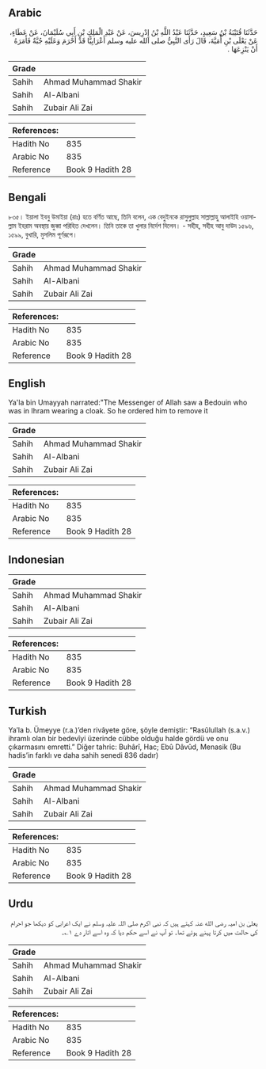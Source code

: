 ## Arabic


<div dir="rtl" lang="ar" style={{fontSize:'larger',backgroundColor:'#f8f9fa',padding:20}}>
حَدَّثَنَا قُتَيْبَةُ بْنُ سَعِيدٍ، حَدَّثَنَا عَبْدُ اللَّهِ بْنُ إِدْرِيسَ، عَنْ عَبْدِ الْمَلِكِ بْنِ أَبِي سُلَيْمَانَ، عَنْ عَطَاءٍ، عَنْ يَعْلَى بْنِ أُمَيَّةَ، قَالَ رَأَى النَّبِيُّ صلى الله عليه وسلم أَعْرَابِيًّا قَدْ أَحْرَمَ وَعَلَيْهِ جُبَّةٌ فَأَمَرَهُ أَنْ يَنْزِعَهَا ‏.‏
</div>
<div style={{backgroundColor:'#f8f9fa',padding:20, marginBottom: 10}}><table> <thead> <tr> <th>Grade</th> <th></th> </tr> </thead> <tbody> <tr><td>Sahih</td><td>Ahmad Muhammad Shakir</td></tr><tr><td>Sahih</td><td>Al-Albani</td></tr><tr><td>Sahih</td><td>Zubair Ali Zai</td></tr></tbody></table><table> <thead> <tr> <th>References:</th> <th></th> </tr> </thead> <tbody><tr><td>Hadith No</td><td>835</td></tr><tr><td>Arabic No</td><td>835</td></tr><tr><td>Reference</td><td>Book 9 Hadith 28</td></tr></tbody></table></div>

## Bengali


<div dir="ltr" lang="bn" style={{fontSize:'larger',backgroundColor:'#f8f9fa',padding:20}}>
৮৩৫। ইয়ালা ইবনু উমাইয়া (রাঃ) হতে বর্ণিত আছে, তিনি বলেন, এক বেদুইনকে রাসুলুল্লাহ সাল্লাল্লাহু আলাইহি ওয়াসাল্লাম ইহরাম অবস্থায় জুব্বা পরিহিত দেখলেন। তিনি তাকে তা খুলার নির্দেশ দিলেন। - সহীহ, সহীহ আবু দাউদ ১৫৯৬, ১৫৯৯, বুখারি, মুসলিম পূর্ণরূপে।
</div>
<div style={{backgroundColor:'#f8f9fa',padding:20, marginBottom: 10}}><table> <thead> <tr> <th>Grade</th> <th></th> </tr> </thead> <tbody> <tr><td>Sahih</td><td>Ahmad Muhammad Shakir</td></tr><tr><td>Sahih</td><td>Al-Albani</td></tr><tr><td>Sahih</td><td>Zubair Ali Zai</td></tr></tbody></table><table> <thead> <tr> <th>References:</th> <th></th> </tr> </thead> <tbody><tr><td>Hadith No</td><td>835</td></tr><tr><td>Arabic No</td><td>835</td></tr><tr><td>Reference</td><td>Book 9 Hadith 28</td></tr></tbody></table></div>

## English


<div dir="ltr" lang="en" style={{fontSize:'larger',backgroundColor:'#f8f9fa',padding:20}}>
Ya'la bin Umayyah narrated:"The Messenger of Allah saw a Bedouin who was in Ihram wearing a cloak. So he ordered him to remove it
</div>
<div style={{backgroundColor:'#f8f9fa',padding:20, marginBottom: 10}}><table> <thead> <tr> <th>Grade</th> <th></th> </tr> </thead> <tbody> <tr><td>Sahih</td><td>Ahmad Muhammad Shakir</td></tr><tr><td>Sahih</td><td>Al-Albani</td></tr><tr><td>Sahih</td><td>Zubair Ali Zai</td></tr></tbody></table><table> <thead> <tr> <th>References:</th> <th></th> </tr> </thead> <tbody><tr><td>Hadith No</td><td>835</td></tr><tr><td>Arabic No</td><td>835</td></tr><tr><td>Reference</td><td>Book 9 Hadith 28</td></tr></tbody></table></div>

## Indonesian


<div dir="ltr" lang="id" style={{fontSize:'larger',backgroundColor:'#f8f9fa',padding:20}}>

</div>
<div style={{backgroundColor:'#f8f9fa',padding:20, marginBottom: 10}}><table> <thead> <tr> <th>Grade</th> <th></th> </tr> </thead> <tbody> <tr><td>Sahih</td><td>Ahmad Muhammad Shakir</td></tr><tr><td>Sahih</td><td>Al-Albani</td></tr><tr><td>Sahih</td><td>Zubair Ali Zai</td></tr></tbody></table><table> <thead> <tr> <th>References:</th> <th></th> </tr> </thead> <tbody><tr><td>Hadith No</td><td>835</td></tr><tr><td>Arabic No</td><td>835</td></tr><tr><td>Reference</td><td>Book 9 Hadith 28</td></tr></tbody></table></div>

## Turkish


<div dir="ltr" lang="tr" style={{fontSize:'larger',backgroundColor:'#f8f9fa',padding:20}}>
Ya’la b. Ümeyye (r.a.)’den rivâyete göre, şöyle demiştir: “Rasûlullah (s.a.v.) ihramlı olan bir bedevîyi üzerinde cübbe olduğu halde gördü ve onu çıkarmasını emretti.” Diğer tahric: Buhârî, Hac; Ebû Dâvûd, Menasik (Bu hadis’in farklı ve daha sahih senedi 836 dadır)
</div>
<div style={{backgroundColor:'#f8f9fa',padding:20, marginBottom: 10}}><table> <thead> <tr> <th>Grade</th> <th></th> </tr> </thead> <tbody> <tr><td>Sahih</td><td>Ahmad Muhammad Shakir</td></tr><tr><td>Sahih</td><td>Al-Albani</td></tr><tr><td>Sahih</td><td>Zubair Ali Zai</td></tr></tbody></table><table> <thead> <tr> <th>References:</th> <th></th> </tr> </thead> <tbody><tr><td>Hadith No</td><td>835</td></tr><tr><td>Arabic No</td><td>835</td></tr><tr><td>Reference</td><td>Book 9 Hadith 28</td></tr></tbody></table></div>

## Urdu


<div dir="rtl" lang="ur" style={{fontSize:'larger',backgroundColor:'#f8f9fa',padding:20}}>
یعلیٰ بن امیہ رضی الله عنہ کہتے ہیں کہ نبی اکرم صلی اللہ علیہ وسلم نے ایک اعرابی کو دیکھا جو احرام کی حالت میں کرتا پہنے ہوئے تھا۔ تو آپ نے اسے حکم دیا کہ وہ اسے اتار دے ۱؎۔
</div>
<div style={{backgroundColor:'#f8f9fa',padding:20, marginBottom: 10}}><table> <thead> <tr> <th>Grade</th> <th></th> </tr> </thead> <tbody> <tr><td>Sahih</td><td>Ahmad Muhammad Shakir</td></tr><tr><td>Sahih</td><td>Al-Albani</td></tr><tr><td>Sahih</td><td>Zubair Ali Zai</td></tr></tbody></table><table> <thead> <tr> <th>References:</th> <th></th> </tr> </thead> <tbody><tr><td>Hadith No</td><td>835</td></tr><tr><td>Arabic No</td><td>835</td></tr><tr><td>Reference</td><td>Book 9 Hadith 28</td></tr></tbody></table></div>